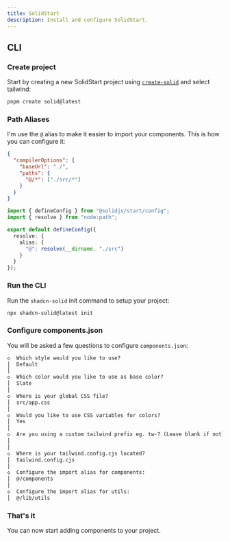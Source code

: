 ```yaml
---
title: SolidStart
description: Install and configure SolidStart.
---
```


## CLI

<Steps>

### Create project

Start by creating a new SolidStart project using [`create-solid`](https://github.com/solidjs/solid-start?tab=readme-ov-file#getting-started) and select tailwind:

```bash
pnpm create solid@latest
```

### Path Aliases

I'm use the `@` alias to make it easier to import your components. This is how you can configure it:

```json title="tsconfig.json"{3-6}
{
  "compilerOptions": {
    "baseUrl": "./",
    "paths": {
      "@/*": ["./src/*"]
    }
  }
}
```

```ts title="vite.config.ts"{5-9}
import { defineConfig } from "@solidjs/start/config";
import { resolve } from "node:path";

export default defineConfig({
  resolve: {
    alias: {
      "@": resolve(__dirname, "./src")
    }
  }
});
```

### Run the CLI

Run the `shadcn-solid` init command to setup your project:

```bash
npx shadcn-solid@latest init
```

### Configure components.json

You will be asked a few questions to configure `components.json`:

```txt
◇  Which style would you like to use?
│  Default
│
◇  Which color would you like to use as base color?
│  Slate
│
◇  Where is your global CSS file?
│  src/app.css
│
◇  Would you like to use CSS variables for colors?
│  Yes
│
◇  Are you using a custom tailwind prefix eg. tw-? (Leave blank if not)
│
│
◇  Where is your tailwind.config.cjs located?
│  tailwind.config.cjs
│
◇  Configure the import alias for components:
│  @/components
│
◇  Configure the import alias for utils:
│  @/lib/utils
```

### That's it

You can now start adding components to your project.

</Steps>

